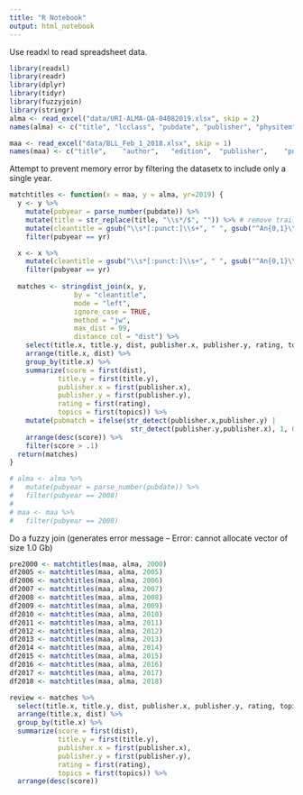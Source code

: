 ```yaml
---
title: "R Notebook"
output: html_notebook
---
```


Use readxl to read spreadsheet data.

```r
library(readxl)
library(readr)
library(dplyr)
library(tidyr)
library(fuzzyjoin)
library(stringr)
alma <- read_excel("data/URI-ALMA-QA-04082019.xlsx", skip = 2)
names(alma) <- c("title", "lcclass", "pubdate", "publisher", "physitem", "lang")

maa <- read_excel("data/BLL_Feb_1_2018.xlsx", skip = 1)
names(maa) <- c("title",	"author",	"edition",	"publisher",	"pubyear",	"rating",	"topics")

```

Attempt to prevent memory error by filtering the datasetx to include only a single year.

```r

matchtitles <- function(x = maa, y = alma, yr=2019) {
  y <- y %>% 
    mutate(pubyear = parse_number(pubdate)) %>%
    mutate(title = str_replace(title, "\\s*/$", "")) %>% # remove trailing "/"
    mutate(cleantitle = gsub("\\s*[:punct:]\\s+", " ", gsub("^An{0,1}\\s+", "", title))) %>% 
    filter(pubyear == yr)

  x <- x %>%
    mutate(cleantitle = gsub("\\s*[:punct:]\\s+", " ", gsub("^An{0,1}\\s+", "", title))) %>%
    filter(pubyear == yr)
  
  matches <- stringdist_join(x, y, 
                by = "cleantitle",
                mode = "left",
                ignore_case = TRUE, 
                method = "jw", 
                max_dist = 99, 
                distance_col = "dist") %>%
    select(title.x, title.y, dist, publisher.x, publisher.y, rating, topics) %>%
    arrange(title.x, dist) %>%
    group_by(title.x) %>%
    summarize(score = first(dist),
            title.y = first(title.y),
            publisher.x = first(publisher.x),
            publisher.y = first(publisher.y),
            rating = first(rating),
            topics = first(topics)) %>%
    mutate(pubmatch = ifelse(str_detect(publisher.x,publisher.y) |
                              str_detect(publisher.y,publisher.x), 1, 0)) %>%
    arrange(desc(score)) %>%
    filter(score > .1) 
  return(matches)  
}

# alma <- alma %>% 
#   mutate(pubyear = parse_number(pubdate)) %>%
#   filter(pubyear == 2008)
# 
# maa <- maa %>%
#   filter(pubyear == 2008)
```


Do a fuzzy join (generates error message -- Error: cannot allocate vector of size 1.0 Gb)
```r
pre2000 <- matchtitles(maa, alma, 2000)
df2005 <- matchtitles(maa, alma, 2005)
df2006 <- matchtitles(maa, alma, 2006)
df2007 <- matchtitles(maa, alma, 2007)
df2008 <- matchtitles(maa, alma, 2008)
df2009 <- matchtitles(maa, alma, 2009)
df2010 <- matchtitles(maa, alma, 2010)
df2011 <- matchtitles(maa, alma, 2011)
df2012 <- matchtitles(maa, alma, 2012)
df2013 <- matchtitles(maa, alma, 2013)
df2014 <- matchtitles(maa, alma, 2014)
df2015 <- matchtitles(maa, alma, 2015)
df2016 <- matchtitles(maa, alma, 2016)
df2017 <- matchtitles(maa, alma, 2017)
df2018 <- matchtitles(maa, alma, 2018)
```

```r
review <- matches %>% 
  select(title.x, title.y, dist, publisher.x, publisher.y, rating, topics) %>%
  arrange(title.x, dist) %>%
  group_by(title.x) %>%
  summarize(score = first(dist),
            title.y = first(title.y),
            publisher.x = first(publisher.x),
            publisher.y = first(publisher.y),
            rating = first(rating),
            topics = first(topics)) %>%
  arrange(desc(score))
```


